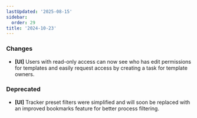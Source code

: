 ```yaml
---
lastUpdated: '2025-08-15'
sidebar:
  order: 29
title: '2024-10-23'
---
```


### Changes

- **[UI]** Users with read-only access can now see who has edit permissions for templates and easily request access by creating a task for template owners.

### Deprecated

- **[UI]** Tracker preset filters were simplified and will soon be replaced with an improved bookmarks feature for better process filtering.